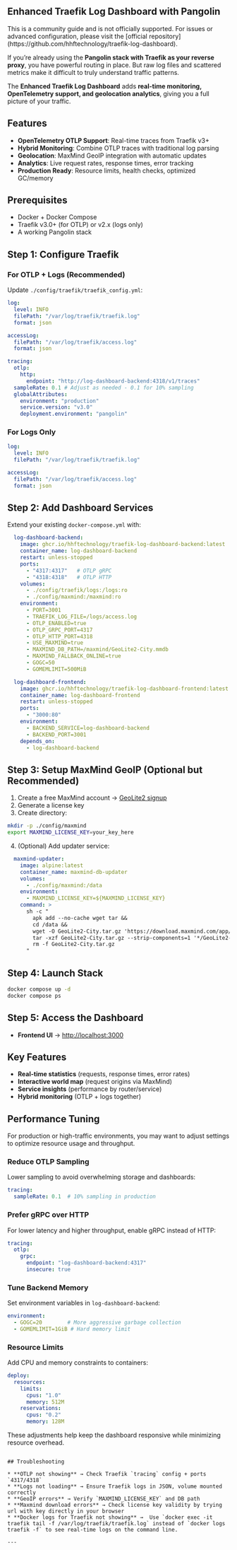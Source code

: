 ## Enhanced Traefik Log Dashboard with Pangolin

<Note>  
This is a community guide and is not officially supported. For issues or advanced configuration, please visit the [official repository](https://github.com/hhftechnology/traefik-log-dashboard).  
</Note>  

If you’re already using the **Pangolin stack with Traefik as your reverse proxy**, you have powerful routing in place. But raw log files and scattered metrics make it difficult to truly understand traffic patterns.

The **Enhanced Traefik Log Dashboard** adds **real-time monitoring, OpenTelemetry support, and geolocation analytics**, giving you a full picture of your traffic.

## Features

* **OpenTelemetry OTLP Support**: Real-time traces from Traefik v3+
* **Hybrid Monitoring**: Combine OTLP traces with traditional log parsing
* **Geolocation**: MaxMind GeoIP integration with automatic updates
* **Analytics**: Live request rates, response times, error tracking
* **Production Ready**: Resource limits, health checks, optimized GC/memory

## Prerequisites

* Docker + Docker Compose
* Traefik v3.0+ (for OTLP) or v2.x (logs only)
* A working Pangolin stack

## Step 1: Configure Traefik

### For OTLP + Logs (Recommended)

Update `./config/traefik/traefik_config.yml`:

```yaml
log:
  level: INFO
  filePath: "/var/log/traefik/traefik.log"
  format: json

accessLog:
  filePath: "/var/log/traefik/access.log"
  format: json

tracing:
  otlp:
    http:
      endpoint: "http://log-dashboard-backend:4318/v1/traces"
  sampleRate: 0.1 # Adjust as needed - 0.1 for 10% sampling
  globalAttributes:
    environment: "production"
    service.version: "v3.0"
    deployment.environment: "pangolin"
```

### For Logs Only

```yaml
log:
  level: INFO
  filePath: "/var/log/traefik/traefik.log"

accessLog:
  filePath: "/var/log/traefik/access.log"
  format: json
```

## Step 2: Add Dashboard Services

Extend your existing `docker-compose.yml` with:

```yaml
  log-dashboard-backend:
    image: ghcr.io/hhftechnology/traefik-log-dashboard-backend:latest
    container_name: log-dashboard-backend
    restart: unless-stopped
    ports:
      - "4317:4317"   # OTLP gRPC
      - "4318:4318"   # OTLP HTTP
    volumes:
      - ./config/traefik/logs:/logs:ro
      - ./config/maxmind:/maxmind:ro
    environment:
      - PORT=3001
      - TRAEFIK_LOG_FILE=/logs/access.log
      - OTLP_ENABLED=true
      - OTLP_GRPC_PORT=4317
      - OTLP_HTTP_PORT=4318
      - USE_MAXMIND=true
      - MAXMIND_DB_PATH=/maxmind/GeoLite2-City.mmdb
      - MAXMIND_FALLBACK_ONLINE=true
      - GOGC=50
      - GOMEMLIMIT=500MiB

  log-dashboard-frontend:
    image: ghcr.io/hhftechnology/traefik-log-dashboard-frontend:latest
    container_name: log-dashboard-frontend
    restart: unless-stopped
    ports:
      - "3000:80"
    environment:
      - BACKEND_SERVICE=log-dashboard-backend
      - BACKEND_PORT=3001
    depends_on:
      - log-dashboard-backend
```

## Step 3: Setup MaxMind GeoIP (Optional but Recommended)

1. Create a free MaxMind account → [GeoLite2 signup](https://www.maxmind.com/en/geolite2/signup)
2. Generate a license key
3. Create directory:

```bash
mkdir -p ./config/maxmind
export MAXMIND_LICENSE_KEY=your_key_here
```

4. (Optional) Add updater service:

```yaml
  maxmind-updater:
    image: alpine:latest
    container_name: maxmind-db-updater
    volumes:
      - ./config/maxmind:/data
    environment:
      - MAXMIND_LICENSE_KEY=${MAXMIND_LICENSE_KEY}
    command: >
      sh -c "
        apk add --no-cache wget tar &&
        cd /data &&
        wget -O GeoLite2-City.tar.gz 'https://download.maxmind.com/app/geoip_download?edition_id=GeoLite2-City&license_key=$MAXMIND_LICENSE_KEY&suffix=tar.gz' &&
        tar -xzf GeoLite2-City.tar.gz --strip-components=1 '*/GeoLite2-City.mmdb' &&
        rm -f GeoLite2-City.tar.gz
      "
```

## Step 4: Launch Stack

```bash
docker compose up -d
docker compose ps
```

## Step 5: Access the Dashboard

* **Frontend UI** → [http://localhost:3000](http://localhost:3000)

## Key Features

* **Real-time statistics** (requests, response times, error rates)
* **Interactive world map** (request origins via MaxMind)
* **Service insights** (performance by router/service)
* **Hybrid monitoring** (OTLP + logs together)

## Performance Tuning

For production or high-traffic environments, you may want to adjust settings to optimize resource usage and throughput.

### Reduce OTLP Sampling
Lower sampling to avoid overwhelming storage and dashboards:

```yaml
tracing:
  sampleRate: 0.1  # 10% sampling in production
````

### Prefer gRPC over HTTP

For lower latency and higher throughput, enable gRPC instead of HTTP:

```yaml
tracing:
  otlp:
    grpc:
      endpoint: "log-dashboard-backend:4317"
      insecure: true
```

### Tune Backend Memory

Set environment variables in `log-dashboard-backend`:

```yaml
environment:
  - GOGC=20        # More aggressive garbage collection
  - GOMEMLIMIT=1GiB # Hard memory limit
```

### Resource Limits

Add CPU and memory constraints to containers:

```yaml
deploy:
  resources:
    limits:
      cpus: "1.0"
      memory: 512M
    reservations:
      cpus: "0.2"
      memory: 128M
```

These adjustments help keep the dashboard responsive while minimizing resource overhead.

```

## Troubleshooting

* **OTLP not showing** → Check Traefik `tracing` config + ports `4317/4318`
* **Logs not loading** → Ensure Traefik logs in JSON, volume mounted correctly
* **GeoIP errors** → Verify `MAXMIND_LICENSE_KEY` and DB path
* **Maxmind download errors** → Check license key validity by trying url with key directly in your browser
* **Docker logs for Traefik not showing** →  Use `docker exec -it traefik tail -f /var/log/traefik/traefik.log` instead of `docker logs traefik -f` to see real-time logs on the command line.

---

